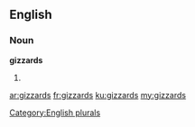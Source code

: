 ==English==

===Noun===
'''gizzards'''

# {{plural of|[[gizzard]]}}

[[Category:English plurals]]

[[ar:gizzards]]
[[fr:gizzards]]
[[ku:gizzards]]
[[my:gizzards]]
